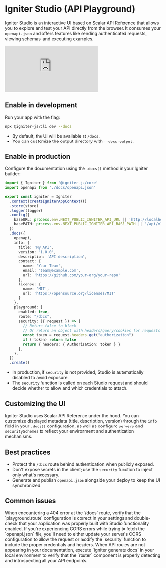 # Igniter Studio (API Playground)

Igniter Studio is an interactive UI based on Scalar API Reference that allows you to explore and test your API directly from the browser. It consumes your `openapi.json` and offers features like sending authenticated requests, viewing schemas, and executing examples.

<div style={{
  position: 'relative',
  paddingBottom: '56.25%',
  height: 0,
  overflow: 'hidden',
  maxWidth: '100%',
  borderRadius: '8px'
}}>
  <iframe
    style={{
      position: 'absolute',
      top: 0,
      left: 0,
      width: '100%',
      height: '100%'
    }}
    src="https://www.youtube.com/embed/v0BOPH02RBU"
    title="Igniter Studio Demo"
    frameborder="0"
    allow="accelerometer; autoplay; clipboard-write; encrypted-media; gyroscope; picture-in-picture"
    allowFullScreen
  ></iframe>
</div>

## Enable in development

Run your app with the flag:

```bash
npx @igniter-js/cli dev --docs
```

- By default, the UI will be available at `/docs`.
- You can customize the output directory with `--docs-output`.

## Enable in production

Configure the documentation using the `.docs()` method in your Igniter builder:

```ts
import { Igniter } from '@igniter-js/core'
import openapi from './docs/openapi.json'

export const igniter = Igniter
  .context(createIgniterAppContext())
  .store(store)
  .logger(logger)
  .config({
    baseURL: process.env.NEXT_PUBLIC_IGNITER_API_URL || 'http://localhost:3000',
    basePATH: process.env.NEXT_PUBLIC_IGNITER_API_BASE_PATH || '/api/v1',
  })
  .docs({
    openapi,
    info: {
      title: 'My API',
      version: '1.0.0',
      description: 'API description',
      contact: {
        name: 'Your Team',
        email: 'team@example.com',
        url: 'https://github.com/your-org/your-repo'
      },
      license: {
        name: 'MIT',
        url: 'https://opensource.org/licenses/MIT'
      }
    },
    playground: {
      enabled: true,
      route: "/docs",
      security: ({ request }) => {
        // Return false to block
        // Or return an object with headers/query/cookies for requests made via UI
        const token = request.headers.get("authorization")
        if (!token) return false
        return { headers: { Authorization: token } }
      },
    },
  })
  .create()
```

- In production, if `security` is not provided, Studio is automatically disabled to avoid exposure.
- The `security` function is called on each Studio request and should decide whether to allow and which credentials to attach.

## Customizing the UI

Igniter Studio uses Scalar API Reference under the hood. You can customize displayed metadata (title, description, version) through the `info` field in your `.docs()` configuration, as well as configure `servers` and `securitySchemes` to reflect your environment and authentication mechanisms.

## Best practices

- Protect the `/docs` route behind authentication when publicly exposed.
- Don't expose secrets in the client; use the `security` function to inject only what's necessary.
- Generate and publish `openapi.json` alongside your deploy to keep the UI synchronized.

## Common issues

<Accordion title="404 Not Found Error: Studio Documentation Page Unavailable">
  When encountering a 404 error at the `/docs` route, verify that the `playground.route` configuration is correct in your settings and double-check that your application was properly built with Studio functionality enabled.
</Accordion>

<Accordion title="CORS Policy Error: Unable to Load OpenAPI Documentation">
  If you're experiencing CORS errors while trying to fetch the `openapi.json` file, you'll need to either update your server's CORS configuration to allow the request or modify the `security` function to include the proper credentials and headers.
</Accordion>

<Accordion title="Missing API Routes in Documentation">
  When API routes are not appearing in your documentation, execute `igniter generate docs` in your local environment to verify that the `router` component is properly detecting and introspecting all your API endpoints.
</Accordion>